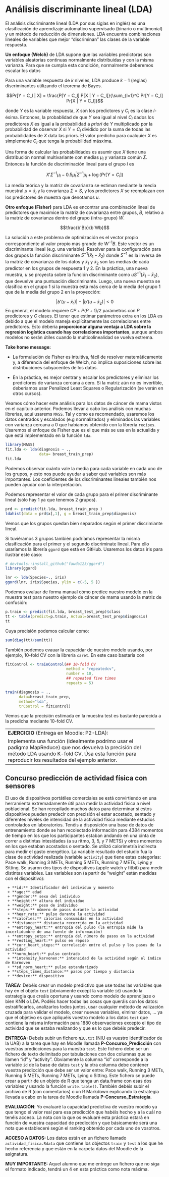 # Análisis discriminante lineal (LDA)

El análisis discriminante lineal (LDA por sus siglas en inglés) es una clasificación de aprendizaje automático supervisado (binario o multimonial) y un método de reducción de dimensiones. LDA encuentra combinaciones lineales de variables que mejor "discriminan" las clases de la variable respuesta.

**Un enfoque (Welch)** de LDA supone que las variables predictoras son variables aleatorias continuas normalmente distribuidas y con la misma varianza. Para que se cumpla esta condición, normalmente deberemos escalar los datos

Para una variable respuesta de $k$ niveles, LDA produce $k-1$ (reglas) discriminantes utilizando el teorema de Bayes.

$$Pr[Y = C_l | X] = \frac{P[Y = C_l] P[X | Y = C_l]}{\sum_{l=1}^C Pr[Y = C_l] Pr[X | Y = C_l]}$$

donde $Y$ es la variable respuesta, $X$ son los predictores y $C_l$ es la clase $l$-ésima. Entonces, la probablidad de que $Y$ sea igual al nivel $C_l$ dados los predictores $X$ es igual a la probabilidad a *priori* de $Y$  multiplicado por la probabilidad de observar $X$ si $Y=C_l$ dividido por la suma de todas las probabilidades de $X$ data las priors. El valor predicho para cualquier $X$ es simplemente $C_l$ que tenga la probabilidad másxima.

Una forma de calcular las probabilidades es asumir que $X$  tiene una distribución normal multivariante con medias $\mu_l$ y varianza común $\Sigma$. Entonces la función de discriminación lineal para el grupo $l$ es

$$X'\Sigma^{-1}\mu_l - 0.5 \mu_l^{'}\Sigma^{-1}\mu_l + \log(Pr[Y = C_l])$$

La media teórica y la matriz de covarianza se estiman mediante la media muestral
$\mu=\bar{x}_l$ y la covarianza $\Sigma=S$, y los predictores $X$ se reemplazan con los predictores de muestra que denotamos $u$. 

**Otro enfoque (Fisher)** para LDA es encontrar una combinación lineal de predictores que maximice la matriz de covarianza entre grupos, $B$, relativo a la matriz de covarianza dentro del grupo (intra-grupo) $W$.

$$\frac{b'Bb}{b'Wb}$$


La solución a este problema de optimización es el vector propio correspondiente al valor propio más grande de $W^{-1}B$. Este vector es un discriminante lineal (e.g. una variable). Resolver para la configuración para dos grupos la función discriminante $S^{-1}(\bar{x}_1 - \bar{x}_2)$ donde $S^{-1}$ es la inversa de la matriz de covarianza de los datos y $\bar{x}_1$ y $\bar{x}_2$ son las medias de cada predictor en los grupos de respuesta 1 y 2. En la práctica, una nueva muestra, $u$ se proyecta sobre la función discriminante como $uS^{-1}(\bar{x}_1 - \bar{x}_2)$, que devuelve una puntuación discriminante. Luego, una nueva muestra se clasifica en el grupo 1 si la muestra está más cerca de la media del grupo 1 que de la media del grupo 2 en la proyección:

$$\left| b'(u - \bar{x}_1) \right| - \left| b'(u - \bar{x}_2) \right| < 0$$
En general, el modelo requiere $CP + P(P + 1)/2$  parámetros con $P$ predictores y $C$ clases. El tener que estimar parámetros extra en los LDA es debido a que el modelo maneja explícitamente las correlaciones entre predictores. Esto debería **proporcionar alguna ventaja a LDA sobre la regresión logística cuando hay correlaciones importantes**, aunque ambos modelos no serán útiles cuando la multicolinealidad se vuelva extrema.

**Take home message:** 

- La formulación de Fisher es intuitiva, fácil de resolver matemáticamente y, a diferencia del enfoque de Welch, no implica suposiciones sobre las distribuciones subyacentes de los datos.

- En la práctica, es mejor centrar y escalar los predictores y eliminar los predictores de varianza cercana a cero. Si la matriz aún no es invertible, deberíamos usar Penalized Least Squares o Regularización (se verán en otros cursos).


Veamos cómo hacer este análisis para los datos de cáncer de mama vistos en el capítulo anterior. Podemos llevar a cabo los análisis con muchas librerías, aquí usarems `MASS`. Tal y como es recomendado, usaremos los datos centrados y escalados (e.g normalizados) y eliminados las variables con varianza cercana a 0 que habíamos obtenido con la librería `recipes`. Usaremos el enfoque de Fisher que es el que más se usa en la actualida y que está implementado en la función `lda`.




```r
library(MASS)
fit.lda <- lda(diagnosis ~ .,
               data= breast_train_prep)
fit.lda
``` 

Podemos observar cuánto vale la media para cada variable en cada uno de los grupos, y esto nos puede ayudar a saber qué variables son más importantes. Los coeficientes de los discriminantes lineales también nos pueden ayudar con la interpretación.

Podemos representar el valor de cada grupo para el primer discriminante lineal (sólo hay 1 ya que tenemos 2 grupos).

```r
prd <- predict(fit.lda, breast_train_prep )
ldahist(data = prd$x[,1], g = breast_train_prep$diagnosis)
```

Vemos que los grupos quedan bien separados según el primer discrimiante lineal. 


Si tuviéramos 3 grupos también podríamos representar la misma clasificación para el primer y el segundo discriminate lineal. Para ello usaríamos la librería `ggord` que está en GitHub. Usaremos los datos iris para ilustrar este caso:

```r
# devtools::install_github("fawda123/ggord")
library(ggord)

lnr <- lda(Species~., iris)
ggord(lnr, iris$Species, ylim = c(-5, 5 ))
```

Podemos evaluar de forma manual cómo predice nuestro modelo en la muestra test para nuestro ejemplo de cáncer de mama usando la matriz de confusión:

```r
p.train <- predict(fit.lda, breast_test_prep)$class
tt <- table(predict=p.train, Actual=breast_test_prep$diagnosis)
tt
```

Cuya precisión podemos calcular como:

```r
sum(diag(tt)/sum(tt))
```


También podemos evauar la capacidar de nuestro modelo usando, por ejemplo, 10-fold CV con la librería `caret`. En este caso bastaría con 

```r
fitControl <- trainControl(## 10-fold CV
                           method = "repeatedcv",
                           number = 10,
                           ## repeated five times
                           repeats = 5)

train(diagnosis ~ ., 
      data=breast_train_prep,
      method="lda",
      trControl = fitControl)
```


Vemos que la precisión estimada en la muestra test es bastante parecida a la predicha mediante 10-fold CV. 


-------------------------------------------------------------------
**EJERCICIO** (Entrega en Moodle: P2-LDA):

Implementa una función (idealmente podrímo usar el padigma MapReduce) que nos devuelva la precisión del método LDA usando K-fold CV. Úsa esta función para reproducir los resultados del ejemplo anterior.
-------------------------------------------------------------------




## Concurso predicción de actividad física con sensores


El uso de dispositivos portátiles comerciales se está convirtiendo en una herramienta extremadamente útil para medir la actividad física a nivel poblacional. Se han recopilado muchos datos para determinar si estos dispositivos pueden predecir con precisión el estar acostado, sentado y diferentes niveles de intensidad de la actividad física mediante estudios controlados en laboratorios. Tenéis a disposición una base de datos de entrenamiento donde se han recolectado información para 4384 momentos de tiempo en los que los participantes estaban andando en una cinta de correr a distintas intesidades (a su ritmo, 3, 5, y 7 METS) y otros momentos en los que estaban acostados o sentado. Se utilizó calorimetría indirecta para medir el gasto energético. La variable resultado del estudio fua la clase de actividad realizada (variable `activity`) que tiene estas categorías: Pace walk, Running 3 METs, Running 5 METs, Running 7 METs, Lying y Sitting. Se usaron dos tipos de dispositivos (apple watch y fitbit) para medir distintas variables. Las variables son (a partir de "weight" están medidas con el dispositivo):

     + **id:** Identificador del individuo y momento 
     + **age:** edad
     + **gender:** sexo del individuo
     + **height:** altura del individuo
     + **weight:** peso de individuo
     + **steps:** número de pasos durante la actividad
     + **hear_rate:** pulso durante la actividad
     + **calories:** calorías consumidas en la actividad
     + **distance:** distancia recorrida en la actividad
     + **entropy_heart:** entropía del pulso (la entropía mide la incertidumbre de una fuente de información)
     + **entropy_setps:** entropía del número de pasos en la actividad 
     + **resting_heart:** pulso en reposo
     + **corr_heart_steps:** correlación entre el pulso y los pasos de la actividad
     + **norm_heart:** pulso centrado
     + **intensity_karvonen:** intensidad de la actividad según el índice de Karnoven
     + **sd_norm_heart:** pulso estandarizado
     + **steps_times_distance:** pasos por tiempo y distancia
     + **device:** dispositivo        



**TAREA:** Debéis crear un modelo predictivo que use todas las variables que hay en el objeto `test` (obviamente except la variable `id`) usando la estrategia que creáis oportuna y usando como modelo de aprendijaze o bien KNN o LDA. Podéis hacer todas las cosas que queráis con los datos: estratificarlos, analizarlos todos juntos, usar cualquier método de valización cruzada para validar el modelo, crear nuevas variables, elminar datos, ... ya que el objetivo es que apliquéis vuestro modelo a los datos `test` que contiene la misma información para 1880 observaciones excepto el tipo de actividad que se estaba realizando y que es lo que debéis predecir.

**ENTREGA:** Debeis subir un fichero `NIU.txt` (NIU es vuestro identificador de la UAB) a la tarea que hay en Moodle llamada **P-Concurso_Predicción** con vuestras predicciones para la muestra `test`. Este fichero debe ser un fichero de texto delimitado por tabulaciones con dos columnas que se llamen "id" y "activity". Obviamente la columna "id" corresponde a la variable `id` de la base de datos `test` y la otra columna debe contener vuestra predicción que debe ser un valor entre: Pace walk, Running 3 METs, Running 5 METs, Running 7 METs, Lying o Sitting. Este fichero se puede crear a partir de un objeto de R que tenga un data.frame con esas dos variables y usando la función `write.table()`. También debéis subir el archivo de R (con comentarios) o un R Markdown explicando la estrategia llevada a cabo en la tarea de Moodle llamada **P-Concurso_Estrategia**. 

**EVALUACIÓN**: Yo evaluaré la capacidad predictiva de vuestro modelo ya que tengo el valor real para esa predicción que habéis hecho y a la cuál no tenéis acceso. La nota con la que os evaluaré esta práctica estará en función de vuestra capacidad de predicción y que básicamente será una nota que estableceré según el ranking obtenido por cada uno de vosotros. 

**ACCESO A DATOS:** Los datos están en un fichero llamado `actividad_fisica.Rdata` que contiene los objectos `train` y `test` a los que he hecho referencia y que están en la carpeta datos del Moodle de la asignatura. 

**MUY IMPORTANTE:** Aquel alumno que me entrege un fichero que no siga el formato indicado, tendrá un 4 en esta práctica como nota máxima. 


